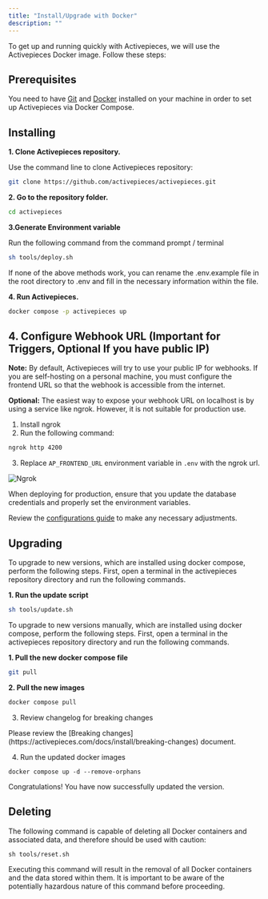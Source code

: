 ```yaml
---
title: "Install/Upgrade with Docker"
description: ""
---
```


To get up and running quickly with Activepieces, we will use the Activepieces Docker image. Follow these steps:

## Prerequisites

You need to have [Git](https://git-scm.com/book/en/v2/Getting-Started-Installing-Git) and [Docker](https://docs.docker.com/get-docker/) installed on your machine in order to set up Activepieces via Docker Compose.

## Installing

**1. Clone Activepieces repository.**

Use the command line to clone Activepieces repository:

```bash
git clone https://github.com/activepieces/activepieces.git
```

**2. Go to the repository folder.**

```bash
cd activepieces
```

**3.Generate Environment variable**

Run the following command from the command prompt / terminal

```bash
sh tools/deploy.sh
```

<Tip>
If none of the above methods work, you can rename the .env.example file in the root directory to .env and fill in the necessary information within the file.
</Tip>

**4. Run Activepieces.**

```bash
docker compose -p activepieces up
```

## 4. Configure Webhook URL (Important for Triggers, Optional If you have public IP)

**Note:** By default, Activepieces will try to use your public IP for webhooks. If you are self-hosting on a personal machine, you must configure the frontend URL so that the webhook is accessible from the internet.

**Optional:** The easiest way to expose your webhook URL on localhost is by using a service like ngrok. However, it is not suitable for production use.

1. Install ngrok
2. Run the following command:
```bash
ngrok http 4200
```
3. Replace `AP_FRONTEND_URL` environment variable in `.env` with the ngrok url.

![Ngrok](../resources/screenshots/docker-ngrok.png)

<Warning>
When deploying for production, ensure that you update the database credentials and properly set the environment variables.

Review the [configurations guide](configurations.mdx) to make any necessary adjustments.
</Warning>

## Upgrading

To upgrade to new versions, which are installed using docker compose, perform the following steps. First, open a terminal in the activepieces repository directory and run the following commands.

**1. Run the update script**
```bash
sh tools/update.sh
```


To upgrade to new versions manually, which are installed using docker compose, perform the following steps. First, open a terminal in the activepieces repository directory and run the following commands.

**1. Pull the new docker compose file**
```bash
git pull
```

**2. Pull the new images**
```bash
docker compose pull
```

3. Review changelog for breaking changes

<Warning>
Please review the [Breaking changes](https://activepieces.com/docs/install/breaking-changes) document.
</Warning>

4. Run the updated docker images
```
docker compose up -d --remove-orphans
```

Congratulations! You have now successfully updated the version.

## Deleting

The following command is capable of deleting all Docker containers and associated data, and therefore should be used with caution:

```
sh tools/reset.sh
```

<Warning>
Executing this command will result in the removal of all Docker containers and the data stored within them. It is important to be aware of the potentially hazardous nature of this command before proceeding.
</Warning>



